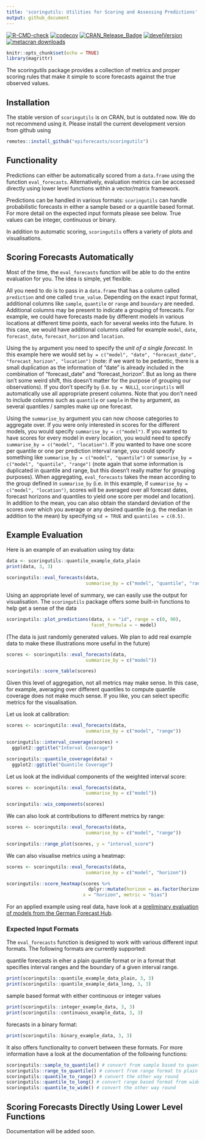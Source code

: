 ```yaml
---
title: 'scoringutils: Utilities for Scoring and Assessing Predictions'
output: github_document
---
```


[![R-CMD-check](https://github.com/epiforecasts/scoringutils/workflows/R-CMD-check/badge.svg)](https://github.com/epiforecasts/scoringutils/actions)
[![codecov](https://codecov.io/gh/epiforecasts/scoringutils/branch/master/graphs/badge.svg)](https://codecov.io/gh/epiforecasts/scoringutils/) 
[![CRAN\_Release\_Badge](https://www.r-pkg.org/badges/version-ago/scoringutils)](https://CRAN.R-project.org/package=scoringutils)
[![develVersion](https://img.shields.io/badge/devel%20version-0.1.4-green.svg?style=flat)](https://github.com/epiforecasts/scoringutils)
[![metacran
downloads](http://cranlogs.r-pkg.org/badges/grand-total/scoringutils)](https://cran.r-project.org/package=scoringutils)
<!-- badges: end -->


```r
knitr::opts_chunk$set(echo = TRUE)
library(magrittr)
```


The scoringutils package provides a collection of metrics and proper scoring rules
that make it simple to score forecasts against the true observed values. 

## Installation

The stable version of `scoringutils` is on CRAN, but is outdated now. We do not recommend using it. 
Please install the current development version from github using

```r
remotes::install_github("epiforecasts/scoringutils")
```

## Functionality

Predictions can either be automatically scored from a `data.frame` using the function `eval_forecasts`. Alternatively, evaluation metrics can be accessed directly using lower level functions within a vector/matrix framework. 

Predictions can be handled in various formats: `scoringutils` can handle probabilistic forecasts in either a sample based or a quantile based format. For more detail on the expected input formats please see below. True values can be integer, continuous or binary. 

In addition to automatic scoring, `scoringutils` offers a variety of plots and visualisations. 

## Scoring Forecasts Automatically

Most of the time, the `eval_forecasts` function will be able to do the entire evaluation for you. The idea is simple, yet flexible. 

All you need to do is to pass in a `data.frame` that has a column called `prediction` and one called `true_value`. Depending on the exact input format, additional columns like `sample`, `quantile` or `range` and `boundary` are needed. Additional columns may be present to indicate a grouping of forecasts. For example, we could have forecasts made by different models in various locations at different time points, each for several weeks into the future. In this case, we would have additional columns called for example `model`, `date`, `forecast_date`, `forecast_horizon` and `location`. 

Using the `by` argument you need to specify the *unit of a single forecast*. In this example here we would set `by = c("model", "date", "forecast_date", "forecast_horizon", "location")` (note: if we want to be pedantic, there is a small duplication as the information of "date" is already included in the combination of "forecast_date" and "forecast_horizon". But as long as there isn't some weird shift, this doesn't matter for the purpose of grouping our observations). If you don't specify `by` (i.e. `by = NULL`), `scoringutils` will automatically use all appropriate present columns. Note that you don't need to include columns such as `quantile` or `sample` in the `by` argument, as several quantiles / samples make up one forecast. 

Using the `summarise_by` argument you can now choose categories to aggregate over. If you were only interested in scores for the different models, you would specify `summarise_by = c("model")`. If you wanted to have scores for every model in every location, you would need to specify `summarise_by = c("model", "location")`. If you wanted to have one score per quantile or one per prediction interval range, you could specify something like `summarise_by = c("model", "quantile")` or `summarise_by = c("model", "quantile", "range")` (note again that some information is duplicated in quantile and range, but this doesn't really matter for grouping purposes). When aggregating, `eval_forecasts` takes the mean according to the group defined in `summarise_by` (i.e. in this example, if `summarise_by = c("model", "location")`, scores will be averaged over all forecast dates, forecast horizons and quantiles to yield one score per model and location). In addition to the mean, you can also obtain the standard deviation of the scores over which you average or any desired quantile (e.g. the median in addition to the mean) by specifying `sd = TRUE` and `quantiles = c(0.5)`. 


## Example Evaluation 

Here is an example of an evaluation using toy data:

```r

data <- scoringutils::quantile_example_data_plain
print(data, 3, 3)

scoringutils::eval_forecasts(data, 
                             summarise_by = c("model", "quantile", "range"))

```

Using an appropriate level of summary, we can easily use the output for visualisation. The `scoringutils` package offers some built-in functions to help get a sense of the data

```r
scoringutils::plot_predictions(data, x = "id", range = c(0, 90), 
                               facet_formula = ~ model)

```

(The data is just randomly generated values. We plan to add real example data to make these illustrations more useful in the future)

```r
scores <- scoringutils::eval_forecasts(data, 
                             summarise_by = c("model"))

scoringutils::score_table(scores)

```

Given this level of aggregation, not all metrics may make sense. In this case, for example, averaging over different quantiles to compute quantile coverage does not make much sense. If you like, you can select specific metrics for the visualisation. 

Let us look at calibration: 

```r
scores <- scoringutils::eval_forecasts(data, 
                             summarise_by = c("model", "range"))

scoringutils::interval_coverage(scores) + 
  ggplot2::ggtitle("Interval Coverage")

scoringutils::quantile_coverage(data) + 
  ggplot2::ggtitle("Quantile Coverage")

```

Let us look at the individual components of the weighted interval score: 

```r
scores <- scoringutils::eval_forecasts(data, 
                             summarise_by = c("model"))

scoringutils::wis_components(scores)
```

We can also look at contributions to different metrics by range: 

```r
scores <- scoringutils::eval_forecasts(data, 
                             summarise_by = c("model", "range"))

scoringutils::range_plot(scores, y = "interval_score")
```

We can also visualise metrics using a heatmap: 


```r
scores <- scoringutils::eval_forecasts(data, 
                             summarise_by = c("model", "horizon"))

scoringutils::score_heatmap(scores %>%
                              dplyr::mutate(horizon = as.factor(horizon)), 
                            x = "horizon", metric = "bias")
```

For an applied example using real data, have look at a [preliminary evaluation of models from the German Forecast Hub](https://github.com/nikosbosse/forecast-report). 


### Expected Input Formats

The `eval_forecasts` function is designed to work with various different input formats. The following formats are currently supported: 

quantile forecasts in eiher a plain quantile format or in a format that specifies interval ranges and the boundary of a given interval range. 

``` r
print(scoringutils::quantile_example_data_plain, 3, 3)
print(scoringutils::quantile_example_data_long, 3, 3)
```

sample based format with either continuous or integer values

``` r
print(scoringutils::integer_example_data, 3, 3)
print(scoringutils::continuous_example_data, 3, 3)
```

forecasts in a binary format:

``` r
print(scoringutils::binary_example_data, 3, 3)
```

It also offers functionality to convert between these formats. For more information have a look at the documentation of the following functions: 
``` r
scoringutils::sample_to_quantile() # convert from sample based to quantile format
scoringutils::range_to_quantile() # convert from range format to plain quantile
scoringutils::quantile_to_range() # convert the other way round
scoringutils::quantile_to_long() # convert range based format from wide to long
scoringutils::quantile_to_wide() # convert the other way round
```



## Scoring Forecasts Directly Using Lower Level Functions

Documentation will be added soon. 

